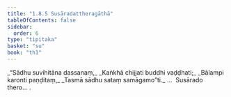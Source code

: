 ```yaml
---
title: "1.8.5 Susāradattheragāthā"
tableOfContents: false
sidebar:
  order: 6
type: "tipitaka"
basket: "su"
book: "th1"
---
```



<DynamicBreadcrumb />

<Division number="75" book="th1" bookNo="19" page="236">

<Paragraph number="169" type="verses" book="th1">
_“Sādhu suvihitāna dassanaṃ,_  
_Kaṅkhā chijjati buddhi vaḍḍhati;_  
_Bālampi karonti paṇḍitaṃ,_  
_Tasmā sādhu sataṃ samāgamo”ti._  


</Paragraph>
</Division>

<Paragraph number="170" type="center" book="th1">
…  Susārado thero… .
</Paragraph>